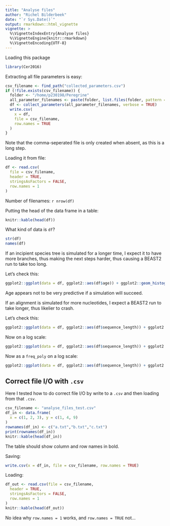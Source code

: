 ```yaml
---
title: "Analyse files"
author: "Richel Bilderbeek"
date: "`r Sys.Date()`"
output: rmarkdown::html_vignette
vignette: >
  %\VignetteIndexEntry{Analyse files}
  %\VignetteEngine{knitr::rmarkdown}
  %\VignetteEncoding{UTF-8}
---
```


Loading this package

```r
library(Cer2016)
```

Extracting all file parameters is easy:

```r

csv_filename <- find_path("collected_parameters.csv")
if (!file.exists(csv_filename)) {
  folder <- "/home/p230198/Peregrine"
  all_parameter_filenames <- paste(folder, list.files(folder, pattern = "\\.RDa"), sep = "/")
  df <- collect_parameters(all_parameter_filenames, verbose = TRUE)
  write.csv(
    x = df,
    file = csv_filename,
    row.names = TRUE
  )
}
```

Note that the comma-seperated file is only created when absent,
as this is a long step.

Loading it from file:

```r
df <- read.csv(
  file = csv_filename, 
  header = TRUE, 
  stringsAsFactors = FALSE, 
  row.names = 1
)
```

Number of filenames: `r nrow(df)`

Putting the head of the data frame in a table:

```r
knitr::kable(head(df))
```

What kind of data is `df`?

```r
str(df)
names(df)
```

If an incipient species tree is simulated for a
longer time, I expect it to have more branches, thus
making the next steps harder, thus causing a 
BEAST2 run to take too long.

Let's check this:

```r
ggplot2::ggplot(data = df, ggplot2::aes(df$age)) + ggplot2::geom_histogram(binwidth = 1)
```

Age appears not to be very predictive if a simulation will succeed.

If an alignment is simulated for more nucleotides, 
I expect a BEAST2 run to take longer, thus likelier
to crash.

Let's check this:

```r
ggplot2::ggplot(data = df, ggplot2::aes(df$sequence_length)) + ggplot2::geom_histogram()
```

Now on a log scale:

```r
ggplot2::ggplot(data = df, ggplot2::aes(df$sequence_length)) + ggplot2::geom_histogram() + ggplot2::scale_x_log10()
```

Now as a `freq_poly` on a log scale:

```r
ggplot2::ggplot(data = df, ggplot2::aes(df$sequence_length)) + ggplot2::geom_freqpoly() + ggplot2::scale_x_log10()
```

## Correct file I/O with `.csv`

Here I tested how to do correct file I/O by write to a `.csv`
and then loading from that `.csv`.

```r
csv_filename <- "analyse_files_test.csv"
df_in <- data.frame(
  x = c(1, 2, 3), y = c(1, 4, 9)
)
rownames(df_in) <- c("a.txt","b.txt","c.txt")
print(rownames(df_in))
knitr::kable(head(df_in))
```

The table should show column and row names in bold.

Saving:

```r
write.csv(x = df_in, file = csv_filename, row.names = TRUE)
```

Loading:

```r

df_out <- read.csv(file = csv_filename, 
  header = TRUE, 
  stringsAsFactors = FALSE, 
  row.names = 1
)
knitr::kable(head(df_out))
```

No idea why `row.names = 1` works, and `row.names = TRUE` not...
